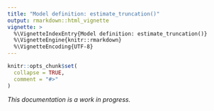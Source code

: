 ```yaml
---
title: "Model definition: estimate_truncation()"
output: rmarkdown::html_vignette
vignette: >
  %\VignetteIndexEntry{Model definition: estimate_truncation()}
  %\VignetteEngine{knitr::rmarkdown}
  %\VignetteEncoding{UTF-8}
---
```


```r
knitr::opts_chunk$set(
  collapse = TRUE,
  comment = "#>"
)
```
 *This documentation is a work in progress.*
